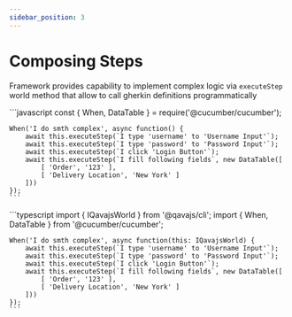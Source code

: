 ```yaml
---
sidebar_position: 3
---
```



# Composing Steps
Framework provides capability to implement complex logic via `executeStep` world method
that allow to call gherkin definitions programmatically

<Tabs>
  <TabItem value="js" label="JavaScript" default>
    ```javascript
    const { When, DataTable } = require('@cucumber/cucumber');

    When('I do smth complex', async function() {
        await this.executeStep(`I type 'username' to 'Username Input'`);
        await this.executeStep(`I type 'password' to 'Password Input'`);
        await this.executeStep(`I click 'Login Button'`);
        await this.executeStep(`I fill following fields`, new DataTable([
            [ 'Order', '123' ],
            [ 'Delivery Location', 'New York' ]
        ]))
    });
    ```
  </TabItem>
  <TabItem value="ts" label="TypeScript">
    ```typescript
    import { IQavajsWorld } from '@qavajs/cli';
    import { When, DataTable } from '@cucumber/cucumber';

    When('I do smth complex', async function(this: IQavajsWorld) {
        await this.executeStep(`I type 'username' to 'Username Input'`);
        await this.executeStep(`I type 'password' to 'Password Input'`);
        await this.executeStep(`I click 'Login Button'`);
        await this.executeStep(`I fill following fields`, new DataTable([
            [ 'Order', '123' ],
            [ 'Delivery Location', 'New York' ]
        ]))
    });
    ```
  </TabItem>
</Tabs>

